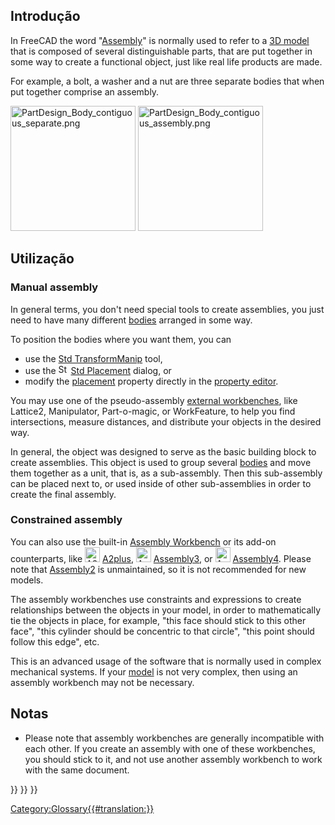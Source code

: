 <languages/>

<span id="Introduction"></span>
== Introdução ==

{{TOCright}}

In FreeCAD the word "[[Assembly|Assembly]]" is normally used to refer to a [[model|3D model]] that is composed of several distinguishable parts, that are put together in some way to create a functional object, just like real life products are made.

For example, a bolt, a washer and a nut are three separate bodies that when put together comprise an assembly.

[[File:PartDesign_Body_contiguous_separate.png|x200px]] [[File:PartDesign_Body_contiguous_assembly.png|x200px]]

{{Caption|Left: three individual contiguous solids, each of them modelled by a [[PartDesign_Body|PartDesign Body]]. Right: the individual Bodies put together inside a [[Std_Part|Std Part]] to create an assembly.}}

<span id="Usage"></span>
==Utilização==

=== Manual assembly ===

In general terms, you don't need special tools to create assemblies, you just need to have many different [[Body|bodies]] arranged in some way.

To position the bodies where you want them, you can
* use the [[Std_TransformManip|Std TransformManip]] tool,
* use the [[File:Std_Placement.svg|16px]] [[Std_Placement|Std Placement]] dialog, or
* modify the [[Placement|placement]] property directly in the [[Property_editor|property editor]].

You may use one of the pseudo-assembly [[external_workbenches|external workbenches]], like Lattice2, Manipulator, Part-o-magic, or WorkFeature, to help you find intersections, measure distances, and distribute your objects in the desired way.

In general, the {{Button|[[File:Std_Part.svg|16px]] [[Std_Part|Std Part]]}} object was designed to serve as the basic building block to create assemblies. This object is used to group several [[body|bodies]] and move them together as a unit, that is, as a sub-assembly. Then this sub-assembly can be placed next to, or used inside of other sub-assemblies in order to create the final assembly.

=== Constrained assembly ===

You can also use the built-in [[Assembly_Workbench|Assembly Workbench]] or its add-on counterparts, like [[File:A2p_workbench.svg|24px]] [[A2plus_Workbench|A2plus]], [[File:Assembly3_workbench_icon.svg|24px]] [[Assembly3_Workbench|Assembly3]], or [[File:Assembly4_workbench_icon.svg|24px]] [[Assembly4_Workbench|Assembly4]]. Please note that [[Assembly2_Workbench|Assembly2]] is unmaintained, so it is not recommended for new models.

The assembly workbenches use constraints and expressions to create relationships between the objects in your model, in order to mathematically tie the objects in place, for example, "this face should stick to this other face", "this cylinder should be concentric to that circle", "this point should follow this edge", etc.

This is an advanced usage of the software that is normally used in complex mechanical systems. If your [[model|model]] is not very complex, then using an assembly workbench may not be necessary.

<span id="Notes"></span>
==Notas==

* Please note that assembly workbenches are generally incompatible with each other. If you create an assembly with one of these workbenches, you should stick to it, and not use another assembly workbench to work with the same document.


{{Std Base navi{{#translation:}}}}
{{Document objects navi{{#translation:}}}}
{{Userdocnavi{{#translation:}}}}
[[Category:Glossary{{#translation:}}]]